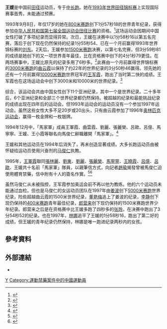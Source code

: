 {{Infobox sportsperson
| name                      = 王媛
| image                     = 
| image_size                = 
| alt                       = 
| caption                   = 
| real_name                 = 
| native_name               = 
| native_name_lang          = 
| romanizedname             = 
| english_name              = 
| birth_name                = 
| nickname                  = 
| nationality               = 
| national_team             = 
| ethnicity                 = 
| hometown                  = 
| citizenship               = 
| birth_date                = {{Birth date and age|year=1976|month=4|day=8}}
| birth_place               = 
| death_date                = 
| death_place               = 
| resting_place             = 
| resting_place_coordinates = 
| monuments                 = 
| residence                 = 
| education                 = 
| alma_mater                = 
| occupation                = 
| years_active              = 1993 -
| employer                  = 
| agent                     = 
| height                    = 
| weight                    = 
| spouse                    = 
| life_partner              = 
| other_interests           = 
| website                   = 
| module                    = 
| country                   = 
| sport                     = 田徑
| position                  = 
| shoots                    = 
| catches                   = 
| disability                = 
| disability_class          = 
| weight_class              = 
| weight_class_type         = 
| rank                      = 
| event                     = 中長跑
| event_type                = 
| universityteam            = 
| collegeteam               = 
| league                    = 
| league_type               = 
| club                      = 
| team                      = 
| turnedpro                 = 
| turnedpro_type            = 
| partner                   = 
| former_partner            = 
| coach                     = 馬俊仁
| retired                   = 
| coaching                  = 
| module2                   = 
| worlds                    = 
| regionals                 = 
| nationals                 = 
{{ubl
|'''1993年中國全國運動會女子組'''：800公尺第五名
|'''1993年中國全國運動會女子組'''：1500公尺第七名
}}
| olympics                  = 
| paralympics               = 
| commonwealth              = 
| highestranking            = 
| pb                        = 
{{ubl
|'''800公尺'''：1分57.18秒 （1993年）
|'''1500公尺'''：3分59.81秒 （1993年）
}}
| medaltemplates            = 
| show-medals               = 
| medaltemplates-title      = 
| module3                   = 
| updated                   = 2017年6月30日
}}
'''王媛'''{{BD|1976年|4月8日||}}是中国前[[田径|田径]]运动员，专于[[中长跑|中长跑]]。她在[[1993年世界田径锦标赛|1993年世界田径锦标赛]]上实现国际赛事首秀，未能通过预赛。

1993年9月8日，年仅17岁的她在[[800米赛跑|800米赛跑]]创下1分57秒18的世界青年纪录，获得参加[[中华人民共和国第七届全国运动会田径比赛|中华人民共和国第七届全国运动会田径比赛]]的资格。<ref name="iaaf">{{cite web|url=http://www.iaaf.org/records/toplists/middlelong/800-metres/outdoor/women/youth|title=800 Metres - women - youth - outdoor | iaaf.org|publisher=iaaf.org|accessdate=2014-07-28|archive-date=2015-09-26|archive-url=https://web.archive.org/web/20150926004004/http://www.iaaf.org/records/toplists/middlelong/800-metres/outdoor/women/youth|dead-url=no}}</ref>这场运动会因期间中国女性打破了多项纪录而显得异常。次日，王媛在决赛中以1分58秒16以第五名完赛，落后于创下现在仍然保持的纪录1分55秒54、已在一个月前赢得1993年世界锦标赛的[[刘东_(田径运动员)|刘东]]。2天后，王媛参加[[1500米赛跑|1500米赛跑]]决赛，以第七名完赛，但3分59秒81的成绩是她创下的又一项世界青年最佳，比在资格赛中创下的4分1秒79更佳。在两场赛事中，王媛比原先的纪录多用了6秒多。<ref name="iaaf2">{{cite web|url=http://www.iaaf.org/records/toplists/middlelong/1500-metres/outdoor/women/youth|title=1500 Metres - women - youth - outdoor | iaaf.org|publisher=iaaf.org|accessdate=2014-07-28|archive-date=2015-09-24|archive-url=https://web.archive.org/web/20150924200501/http://www.iaaf.org/records/toplists/middlelong/1500-metres/outdoor/women/youth|dead-url=no}}</ref>此赛由一个月前赢得世界锦标赛的[[3000米赛跑|3000米赛跑]]的[[曲云霞|曲云霞]]以保持了约22年的世界纪录的3分50秒46赢得。领先她的还有一个月前赢得[[10000米赛跑|10000米赛跑]]世界冠军的[[王军霞|王军霞]]，跑出了当时第二快的成绩。王军霞也在这场运动会中创下3000米和10000米的世界纪录。<ref name="crowndiamond">{{cite web|url=http://crowndiamond.net/techpack/0447.pdf|title=Chinese Go Wild | An Orgy of WRs|accessdate=2014-07-28|archive-date=2014-07-14|archive-url=https://web.archive.org/web/20140714151743/http://www.crowndiamond.net/techpack/0447.pdf|dead-url=no}}</ref>

综合，该运动会共由中国女性创下11个亚洲纪录，其中一个是世界纪录。二十多年后，6个亚洲纪录和全部三个世界纪录都仍然保持。被超越的纪录和最能挑战纪录的成绩出现在四年后的运动会。但1993年运动会的运动员没有一个参加1997年运动会。虽然这些女性大多不足20岁或20出头，只有曲云霞参加了1996年[[奥林匹克运动会|奥林匹克运动会]]，赢得一枚金牌和一枚银牌。

1994年12月中，「馬家軍」成員王軍霞、曲雲霞、劉麗、張麗榮、呂歐、呂億、馬寧寧、王媛、王小霞等聯名向馬俊仁辭職離開「馬家軍」。<ref>{{cite book |title=《獨立調查啓示錄·馬家軍調查》 |author=趙瑜 |date=2016 |publisher=陝西人民出版社}}</ref>

王媛和其他运动员在1994年后消失了，再未创造显著成绩。大多长跑运动员由被怀疑给运动员使用兴奋剂的[[马俊仁|马俊仁]]执教。

1995年，[[王軍霞|王軍霞]]聯同[[張林麗|張林麗]]、[[劉東_(田徑運動員)|劉東]]、[[刘丽_(运动员)|劉麗]]、[[張麗榮|張麗榮]]、[[馬寧寧|馬寧寧]]、[[王曉霞|王曉霞]]、[[呂億|呂億]]、[[呂歐|呂歐]]、王媛共十名前「馬家軍」隊員，以親筆信方式，向記者[[趙瑜|趙瑜]]揭發曾被馬俊仁迫使用體育禁藥，信中附有十人的簽名作實。<ref>{{cite news|author1=洪偵源|title=世界紀錄保持人王軍霞　承認馬家軍用禁藥|url=http://sports.ettoday.net/news/644279|accessdate=2016-08-14|agency=ETToday|date=2016-02-05|archive-url=https://web.archive.org/web/20160828195132/http://sports.ettoday.net/news/644279|archive-date=2016-08-28|dead-url=yes}}</ref><ref>{{cite news|title=揭露马家军禁药联名信曝光 王军霞等十队员签名|url=http://sports.sina.com.cn/others/athletics/2016-02-03/doc-ifxnzanh0652496.shtml|accessdate=2016-08-14|agency=新浪体育|date=2016-02-03|archive-date=2020-10-07|archive-url=https://web.archive.org/web/20201007053912/http://sports.sina.com.cn/others/athletics/2016-02-03/doc-ifxnzanh0652496.shtml|dead-url=no}}</ref>

虽然马俊仁从未被指控，王军霞参加奥运会前不再以他为教练。他的六个运动员未能通过血检。但也是马俊仁的女运动员团队在1997年由[[姜波_(中长跑运动员)|姜波]]创下[[5000米赛跑|5000米赛跑]]世界纪录，险些超越曲云霞的1500米世界纪录，[[董艳梅|董艳梅]]追上了姜波的纪录，[[李静_(田径运动员)|李静]]创下现仍保持的[[400米赛跑|400米赛跑]]青年最佳纪录，[[郎营来|郎营来]]创下现仍保持的1500米赛跑世界少年纪录。郎营来之后是在资格赛中比王媛多跑了四秒多的[[张玲_(田径运动员)|张玲]]，在决赛中跑出了3分54秒52的纪录。也在1997年，[[林娜|林娜]]追平了王媛的1分58秒16，跑出了第二好的成绩，但王媛的青年纪录仍然保持，林娜是唯一跑进纪录两秒内的女孩。

== 參考資料 ==
{{Reflist}}

== 外部連結 ==
*{{IAAF name|68187}}

{{authority control}}

{{DEFAULTSORT:W}}
[[Category:王姓|Y]]
[[Category:運動禁藥案件中的中國運動員|Category:運動禁藥案件中的中國運動員]]